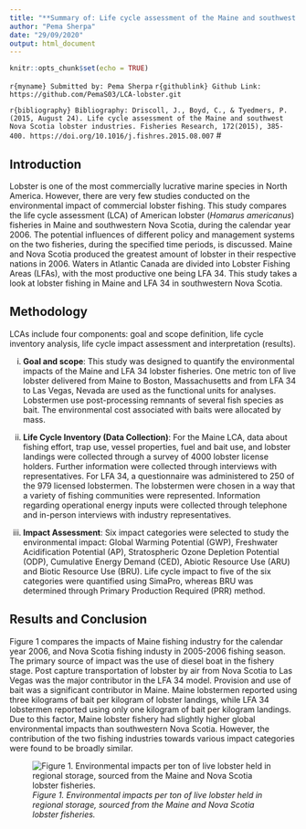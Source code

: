 ```yaml
---
title: "**Summary of: Life cycle assessment of the Maine and southwest Nova Scotia lobster industries**"
author: "Pema Sherpa"
date: "29/09/2020"
output: html_document
---
```


```r
knitr::opts_chunk$set(echo = TRUE)
```

```r{myname}
Submitted by: Pema Sherpa
```
```r{githublink}
Github Link: https://github.com/PemaS03/LCA-lobster.git
```


```r{bibliography}
Bibliography: Driscoll, J., Boyd, C., & Tyedmers, P. (2015, August 24). Life cycle assessment of the Maine and southwest Nova Scotia lobster industries. Fisheries Research, 172(2015), 385-400. https://doi.org/10.1016/j.fishres.2015.08.007
```
#

## **Introduction**

Lobster is one of the most commercially lucrative marine species in North America. However, there are very few studies conducted on the environmental impact of commercial lobster fishing. This study compares the life cycle assessment (LCA) of American lobster (*Homarus americanus*) fisheries in Maine  and southwestern Nova Scotia, during the calendar year 2006. The potential influences of different policy and management systems on the two fisheries, during the specified time periods, is discussed. Maine and Nova Scotia produced the greatest amount of lobster in their respective nations in 2006. Waters in Atlantic Canada are divided into Lobster Fishing Areas (LFAs), with the most productive one being LFA 34. This study takes a look at lobster fishing in Maine and LFA 34 in southwestern Nova Scotia. 

## **Methodology**

LCAs include four components: goal and scope definition, life cycle inventory analysis, life cycle impact assessment and interpretation (results).

i. **Goal and scope**: This study was designed to quantify the environmental impacts of the Maine and LFA 34 lobster fisheries. One metric ton of live lobster delivered from Maine to Boston, Massachusetts and from LFA 34 to Las Vegas, Nevada are used as the functional units for analyses. Lobstermen use post-processing remnants of several fish species as bait. The environmental cost associated with baits were allocated by mass.

ii. **Life Cycle Inventory (Data Collection)**: 
For the Maine LCA, data about fishing effort, trap use, vessel properties, fuel and bait use, and lobster landings were collected through a survey of 4000 lobster license holders. Further information were collected through interviews with representatives.
For LFA 34, a questionnaire was administered to 250 of the 979 licensed lobstermen. The lobstermen were chosen in a way that a variety of fishing communities were represented. Information regarding operational energy inputs were collected through telephone and in-person interviews with industry representatives.

iii. **Impact Assessment**: Six impact categories were selected to study the environmental impact: Global Warming Potential (GWP), Freshwater Acidification Potential (AP), Stratospheric Ozone Depletion Potential (ODP), Cumulative Energy Demand (CED), Abiotic Resource Use (ARU) and Biotic Resource Use (BRU). Life cycle impact to five of the six categories were quantified using SimaPro, whereas BRU was determined through Primary Production Required (PRR) method.

## **Results and Conclusion**

Figure 1 compares the impacts of Maine fishing industry for the calendar year 2006, and Nova Scotia fishing industy in 2005-2006 fishing season. The primary source of impact was the use of diesel boat in the fishery stage. Post capture transportation of lobster by air from Nova Scotia to Las Vegas was the major contributor in the LFA 34 model. Provision and use of bait was a significant contributor in Maine. Maine lobstermen reported using three kilograms of bait per kilogram of lobster landings, while LFA 34 lobstermen reported using only one kilogram of bait per kilogram landings. Due to this factor, Maine lobster fishery had slightly higher global environmental impacts than southwestern Nova Scotia. However, the contribution of the two fishing industries towards various impact categories were found to be broadly similar. 




![*Figure 1. Environmental impacts per ton of live lobster held in regional storage, sourced from the Maine and Nova Scotia lobster fisheries.*](C:\Users\Pema\Downloads\ENVS4826Assignment2.jpg)




